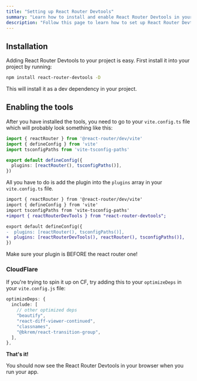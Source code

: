 ---
title: "Setting up React Router Devtools"
summary: "Learn how to install and enable React Router Devtools in your project by adding the plugin to vite.config, with notes for Cloudflare setup."
description: "Follow this page to learn how to set up React Router Devtools in your React Router project."
---

## Installation

Adding React Router Devtools to your project is easy. First install it into your project by running:

```bash
npm install react-router-devtools -D
```

This will install it as a dev dependency in your project.

## Enabling the tools

After you have installed the tools, you need to go to your `vite.config.ts` file which will probably look something like this:

```ts
import { reactRouter } from '@react-router/dev/vite'
import { defineConfig } from 'vite'
import tsconfigPaths from 'vite-tsconfig-paths'

export default defineConfig({
  plugins: [reactRouter(), tsconfigPaths()],
})

```

All you have to do is add the plugin into the `plugins` array in your `vite.config.ts` file.

```diff
import { reactRouter } from '@react-router/dev/vite'
import { defineConfig } from 'vite'
import tsconfigPaths from 'vite-tsconfig-paths'
+import { reactRouterDevTools } from "react-router-devtools";

export default defineConfig({
-  plugins: [reactRouter(), tsconfigPaths()],
+  plugins: [reactRouterDevTools(), reactRouter(), tsconfigPaths()],
})

```
<WarningAlert title="Warning">
Make sure your plugin is BEFORE the react router one!
</WarningAlert>

### CloudFlare

If you're trying to spin it up on CF, try adding this to your `optimizeDeps` in your `vite.config.js` file:
```ts
optimizeDeps: {
  include: [
    // other optimized deps
    "beautify",
    "react-diff-viewer-continued",
    "classnames",
    "@bkrem/react-transition-group",
  ],
},
```

**That's it!**

You should now see the React Router Devtools in your browser when you run your app.
